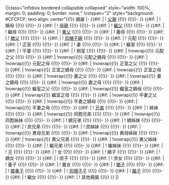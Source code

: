 <includeonly>{|class="infobox bordered collapsible collapsed" style="width: 100%; margin: 0; padding: 0; border: none;"
!colspan="2" style="background: #CFCFCF; text-align: center"{{!}} 親屬
|-
{{#if: {{{父親|}}} |
! [[父親]]
{{!}} {{{父親}}}
{{!}}- }}
{{#if: {{{嫡母|}}} |
! 嫡母
{{!}}{{{嫡母}}}
{{!}}- }}
{{#if: {{{母親|}}} |
! [[母親]]
{{!}} {{{母親}}}
{{!}}- }}
{{#if: {{{繼父|}}} |
! [[繼親|繼父]]
{{!}} {{{繼父}}}
{{!}}- }}
{{#if: {{{繼母|}}} |
! 繼母
{{!}} {{{繼母}}}
{{!}}- }}
{{#if: {{{養父|}}} |
! [[收養|養父]]
{{!}} {{{養父}}}
{{!}}- }}
{{#if: {{{養母|}}} |
! 養母
{{!}} {{{養母}}}
{{!}}- }}
{{#if: {{{猶父|}}} |
! [[猶子|猶父]]
{{!}} {{{猶父}}}
{{!}}- }}
{{#if: {{{烏帽子親|}}} |
! [[烏帽子親]]
{{!}} {{{烏帽子親}}}
{{!}}- }}
{{#if: {{{元配|}}} |
! 元配
{{!}} {{{元配}}}
{{!}}- }}
{{#if: {{{正室|}}} |
! 正室
{{!}} {{{正室}}}
{{!}}- }}
{{#if: {{{妻|}}} |
! 妻
{{!}} {{{妻}}}
{{!}}- }}
{{#if: {{{繼室|}}} |
! 繼室
{{!}} {{{繼室}}}
{{!}}- }}
{{#if: {{{平妻|}}} |
! 平妻
{{!}} {{{平妻}}}
{{!}}- }}
{{#if: {{{側室|}}} |
! 側室
{{!}} {{{側室}}}
{{!}}- }}
{{#if: {{{元配之父|}}} |
!nowrap{{!}} 元配之父
{{!}} {{{元配之父}}}
{{!}}- }}
{{#if: {{{元配之嫡母|}}} |
!nowrap{{!}} 元配之嫡母
{{!}} {{{元配之嫡母}}}
{{!}}- }}
{{#if: {{{元配之母|}}} |
!nowrap{{!}} 元配之母
{{!}} {{{元配之母}}}
{{!}}- }}
{{#if: {{{正室之父|}}} |
!nowrap{{!}} 正室之父
{{!}} {{{正室之父}}}
{{!}}- }}
{{#if: {{{正室之嫡母|}}} |
!nowrap{{!}} 正室之嫡母
{{!}} {{{正室之嫡母}}}
{{!}}- }}
{{#if: {{{正室之母|}}} |
!nowrap{{!}} 正室之母
{{!}} {{{正室之母}}}
{{!}}- }}
{{#if: {{{妻之父|}}} |
!nowrap{{!}} 妻之父
{{!}} {{{妻之父}}}
{{!}}- }}
{{#if: {{{妻之嫡母|}}} |
!nowrap{{!}} 妻之嫡母
{{!}} {{{妻之嫡母}}}
{{!}}- }}
{{#if: {{{妻之母|}}} |
!nowrap{{!}} 妻之母
{{!}} {{{妻之母}}}
{{!}}- }}
{{#if: {{{繼室之父|}}} |
!nowrap{{!}} 繼室之父
{{!}} {{{繼室之父}}}
{{!}}- }}
{{#if: {{{繼室之嫡母|}}} |
!nowrap{{!}} 繼室之嫡母
{{!}} {{{繼室之嫡母}}}
{{!}}- }}
{{#if: {{{繼室之母|}}} |
!nowrap{{!}} 繼室之母
{{!}} {{{繼室之母}}}
{{!}}- }}
{{#if: {{{平妻之父|}}} |
!nowrap{{!}} 平妻之父
{{!}} {{{平妻之父}}}
{{!}}- }}
{{#if: {{{平妻之嫡母|}}} |
!nowrap{{!}} 平妻之嫡母
{{!}} {{{平妻之嫡母}}}
{{!}}- }}
{{#if: {{{平妻之母|}}} |
!nowrap{{!}} 平妻之母
{{!}} {{{平妻之母}}}
{{!}}- }}
{{#if: {{{兄弟|}}} |
! [[兄弟]]
{{!}} {{{兄弟}}}
{{!}}- }}
{{#if: {{{姊妹|}}} |
! 姊妹
{{!}} {{{姊妹}}}
{{!}}- }}
{{#if: {{{同胞兄弟|}}} |
!nowrap{{!}} 同胞兄弟
{{!}} {{{同胞兄弟}}}
{{!}}- }}
{{#if: {{{同胞姊妹|}}} |
!nowrap{{!}} 同胞姊妹
{{!}} {{{同胞姊妹}}}
{{!}}- }}
{{#if: {{{嫡兄弟|}}} |
! 嫡兄弟
{{!}} {{{嫡兄弟}}}
{{!}}- }}
{{#if: {{{嫡姊妹|}}} |
! 嫡姊妹
{{!}} {{{嫡姊妹}}}
{{!}}- }}
{{#if: {{{庶兄弟|}}} |
! 庶兄弟
{{!}} {{{庶兄弟}}}
{{!}}- }}
{{#if: {{{庶姊妹|}}} |
! 庶姊妹
{{!}} {{{庶姊妹}}}
{{!}}- }}
{{#if: {{{異母兄弟|}}} |
!nowrap{{!}} 異母兄弟
{{!}} {{{異母兄弟}}}
{{!}}- }}
{{#if: {{{異母姊妹|}}} |
!nowrap{{!}} 異母姊妹
{{!}} {{{異母姊妹}}}
{{!}}- }}
{{#if: {{{異父兄弟|}}} |
!nowrap{{!}} 異父兄弟
{{!}} {{{異父兄弟}}}
{{!}}- }}
{{#if: {{{異父姊妹|}}} |
!nowrap{{!}} 異父姊妹
{{!}} {{{異父姊妹}}}
{{!}}- }}
{{#if: {{{繼兄弟|}}} |
! 繼兄弟
{{!}} {{{繼兄弟}}}
{{!}}- }}
{{#if: {{{繼姊妹|}}} |
! 繼姊妹
{{!}} {{{繼姊妹}}}
{{!}}- }}
{{#if: {{{子|}}} |
! [[兒子|子]]
{{!}} {{{子}}}
{{!}}- }}
{{#if: {{{女|}}} |
! 女
{{!}} {{{女}}}
{{!}}- }}
{{#if: {{{嫡子|}}} |
! 嫡子
{{!}} {{{嫡子}}}
{{!}}- }}
{{#if: {{{嫡女|}}} |
! 嫡女
{{!}} {{{嫡女}}}
{{!}}- }}
{{#if: {{{庶子|}}} |
! 庶子
{{!}} {{{庶子}}}
{{!}}- }}
{{#if: {{{庶女|}}} |
! 庶女
{{!}} {{{庶女}}}
{{!}}- }}
{{#if: {{{養子|}}} |
! 養子
{{!}} {{{養子}}}
{{!}}- }}
{{#if: {{{養女|}}} |
! 養女
{{!}} {{{養女}}}
{{!}}- }}
{{#if: {{{猶子|}}} |
! [[猶子]]
{{!}} {{{猶子}}}
{{!}}- }}
{{#if: {{{婿養子|}}} |
! [[婿養子]]
{{!}} {{{婿養子}}}
{{!}}- }}
{{#if: {{{烏帽子子|}}} |
! [[烏帽子親|烏帽子子]]
{{!}} {{{烏帽子子}}}
{{!}}- }}
{{#if: {{{繼子|}}} |
! [[繼親|繼子]]
{{!}} {{{繼子}}}
{{!}}- }}
{{#if: {{{繼女|}}} |
! 繼女
{{!}} {{{繼女}}}
{{!}}- }}
{{#if: {{{其他親屬|}}} |
! 其他親屬
{{!}} {{{其他親屬}}} }}
|}</includeonly>